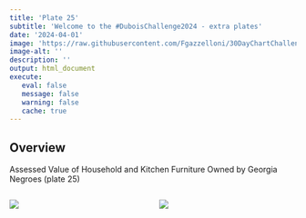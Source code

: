 ```yaml
---
title: 'Plate 25'
subtitle: 'Welcome to the #DuboisChallenge2024 - extra plates'
date: '2024-04-01'
image: 'https://raw.githubusercontent.com/Fgazzelloni/30DayChartChallenge/main/data/Edition_2022/day3_historical/day3_historical.png'
image-alt: ''
description: ''
output: html_document
execute: 
   eval: false
   message: false
   warning: false
   cache: true
---
```



## Overview

Assessed Value of Household and Kitchen Furniture Owned by Georgia Negroes (plate 25)

:::: {.columns}

::: {.column width="50%"}

![](https://raw.githubusercontent.com/Fgazzelloni/30DayChartChallenge/main/data/Edition_2022/day3_historical/day3_historical.png)
:::


::: {.column width="50%"}
![](https://raw.githubusercontent.com/Fgazzelloni/30DayChartChallenge/main/data/Edition_2022/day3_historical/original_n8.png)

:::


::::
